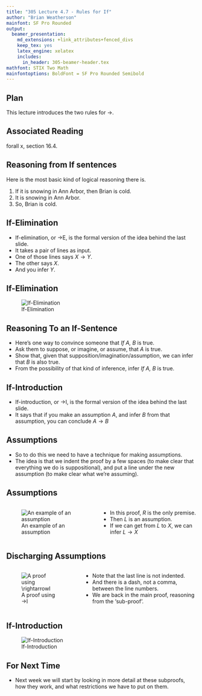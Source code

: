 ```yaml
---
title: "305 Lecture 4.7 - Rules for If"
author: "Brian Weatherson"
mainfont: SF Pro Rounded
output:
  beamer_presentation:
    md_extensions: +link_attributes+fenced_divs
    keep_tex: yes
    latex_engine: xelatex
    includes:
      in_header: 305-beamer-header.tex
mathfont: STIX Two Math
mainfontoptions: BoldFont = SF Pro Rounded Semibold
---
```


## Plan

This lecture introduces the two rules for $\rightarrow$.

## Associated Reading

forall x, section 16.4.

## Reasoning from If sentences

Here is the most basic kind of logical reasoning there is.

1. If it is snowing in Ann Arbor, then Brian is cold.
2. It is snowing in Ann Arbor.
3. So, Brian is cold.

## If-Elimination

- If-elimination, or $\rightarrow$E, is the formal version of the idea behind the last slide.
- It takes a pair of lines as input.
- One of those lines says $X \rightarrow Y$.
- The other says $X$.
- And you infer $Y$.

## If-Elimination

![If-Elimination](4_7a.png)

## Reasoning To an If-Sentence

- Here's one way to convince someone that _If A, B_ is true.
- Ask them to suppose, or imagine, or assume, that _A_ is true.
- Show that, given that supposition/imagination/assumption, we can infer that _B_ is also true.
- From the possibility of that kind of inference, infer _If A, B_ is true.

## If-Introduction

- If-introduction, or $\rightarrow$I, is the formal version of the idea behind the last slide.
- It says that if you make an assumption $A$, and infer $B$ from that assumption, you can conclude $A \rightarrow B$

## Assumptions

- So to do this we need to have a technique for making assumptions.
- The idea is that we indent the proof by a few spaces (to make clear that everything we do is suppositional), and put a line under the new assumption (to make clear what we're assuming).

## Assumptions

::: {.columns align=center}

:::: column
![An example of an assumption](4_7b.png)
::::

:::: column
- In this proof, $R$ is the only premise.
- Then $L$ is an assumption.
- If we can get from $L$ to $X$, we can infer $L \rightarrow X$
::::

:::

## Discharging Assumptions

::: {.columns align=center}

:::: column
![A proof using $\rightarrow$I](4_7c.png)
::::

:::: column
- Note that the last line is not indented.
- And there is a dash, not a comma, between the line numbers.
- We are back in the main proof, reasoning from the 'sub-proof'.
::::

:::

## If-Introduction

![If-Introduction](4_7d.png)

## For Next Time

- Next week we will start by looking in more detail at these subproofs, how they work, and what restrictions we have to put on them.